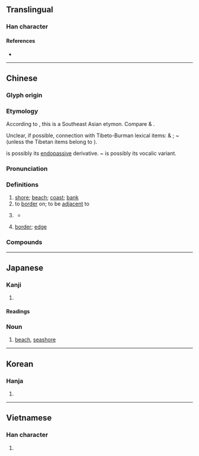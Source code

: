 {{also|浜|滨}}
{{character info}}
==Translingual==
{{Han simplified forms|濱|浜|滨}}

===Han character===
{{Han char|rn=85|rad=水|as=14|sn=17|four=33186|canj=EJMC|ids=⿰氵賓}}

====References====
* {{Han ref|kx=0657.200|dkj=18537|dj=1067.190|hdz=31773.070|uh=6FF1|ud=28657|bh=C0D8|bd=49368}}

----

==Chinese==
{{zh-forms|s=滨|alt=濵,𣴩,浜,𨽗}}

===Glyph origin===
{{Han etym}}
{{Han compound|水|賓|t1=water|ls=psc|c1=s|c2=p}}

===Etymology===
According to {{zh-ref|Schuessler (2007)}}, this is a Southeast Asian etymon. Compare {{cog|poz-pro|*te(m)biŋ||border, edge, shore, bank}} & {{cog|mkh-mnc-pro|*t(r)mɓaɲ||rim, edge; lips}}.

Unclear, if possible, connection with Tibeto-Burman lexical items: {{cog|lep|tr=bí|t=edge, border}} & {{m|lep|tr=lyaŋ bí|t=utmost limit of a place}}; {{cog|bo|tr=pʰyi}} ~ {{m|bo|tr=pʰyin|t=outside}} (unless the Tibetan items belong to {{och-l|比|behind > outside?|id=1}}). 

{{och-l|瀕}} is possibly its [[endopassive]] derivative. {{och-l|墳|tr=-}} ~ {{och-l|濆}} is possibly its vocalic variant.

===Pronunciation===
{{zh-pron
|m=bīn
|m-s=
|c=ban1
|c-t=
|g=
|h=pfs=pîn;gd=bin1
|j=
|mb=
|md=bĭng
|mn=pin
|mn-t=bing1
|w=1pin
|x=
|mc=y
|oc=y
|cat=n,v
}}

===Definitions===
{{zh-hanzi}}

# [[shore]]; [[beach]]; [[coast]]; [[bank]]
# to [[border]] on; to be [[adjacent]] to
# {{lb|zh|obsolete}} {{zh-alt-form|瀕|[[imminent]]; [[about to]]; [[nearly]]}}
#* {{zh-x|夫{fú} ^管 ^夷-吾 射 寡人 中{zhòng} 鉤，是以 濱 于 死。|It was {{w|Guan Zhong|Guan Yiwu}} who shot me, hit my belt hook, and thus '''nearly''' killed me.|ref=Guoyu}}
# {{lb|zh|literary}} [[border]]; [[edge]]

===Compounds===
{{zh-der|哈爾濱:[[Harbin]]|問諸水濱|濱豇豆|濱海|江濱|濱海公路|橫濱|濱江|水濱|海濱|率土之濱|濱線|濱外|河濱|湖濱散記|長濱文化|西濱大橋|濱湖|豐濱|長濱|濱州|淇濱:[[Qibin]]}}

----

==Japanese==
{{ja-kanji forms|浜|濱}}

===Kanji===
{{ja-kanji|grade=|rs=水14|shin=浜}}

# {{rfdef|ja|sort=水14}}

====Readings====
{{ja-readings
|goon=ひん
|kanon=ひん
|kun=はま-}}

===Noun===
{{ja-noun|はま|shin=浜}}

# [[beach]], [[seashore]]

----

==Korean==

===Hanja===
{{ko-hanja|물가|빈}}

# {{rfdef|ko|sort=水14}}

----

==Vietnamese==

===Han character===
{{vi-readings|reading=tân,bến|rs=水14}}

# {{rfdef|vi|sort=水14}}